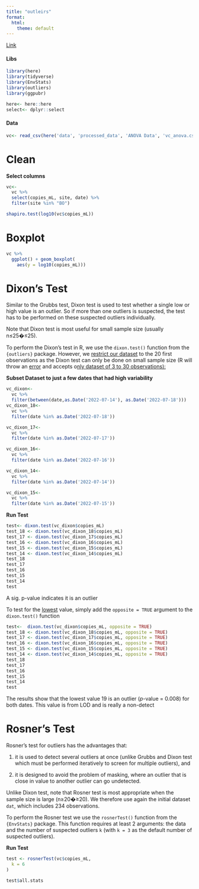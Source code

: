 ```yaml
---
title: "outleirs"
format:
  html:
    theme: default
---
```


[Link](https://statsandr.com/blog/outliers-detection-in-r/#fn5)

#### Libs

```r
library(here)
library(tidyverse)
library(EnvStats)
library(outliers)
library(ggpubr)
```

```r
here<- here::here
select<- dplyr::select
```

#### Data

```r
vc<- read_csv(here('data', 'processed_data', 'ANOVA Data', 'vc_anova.csv'))
```

# Clean

**Select columns**

```r
vc<-
  vc %>%
  select(copies_mL, site, date) %>%
  filter(site %in% "BO")
```

```r
shapiro.test(log10(vc$copies_mL))
```

# Boxplot

```r
vc %>%
  ggplot() + geom_boxplot(
    aes(y = log10(copies_mL)))
```

# Dixon's Test

Similar to the Grubbs test, Dixon test is used to test whether a single low or high value is an outlier. So if more than one outliers is suspected, the test has to be performed on these suspected outliers individually.

Note that Dixon test is most useful for small sample size (usually n≤25�≤25).

To perform the Dixon's test in R, we use the `dixon.test()` function from the `{outliers}` package. However, we [restrict our dataset](https://statsandr.com/blog/data-manipulation-in-r/#subset-a-data-frame) to the 20 first observations as the Dixon test can only be done on small sample size (R will throw an [error](https://statsandr.com/blog/top-10-errors-in-r/) and accepts o[nly dataset of 3 to 30 observations):]{.ul}

**Subset Dataset to just a few dates that had high variability**

```r
vc_dixon<-
  vc %>%
  filter(between(date,as.Date('2022-07-14'), as.Date('2022-07-18')))
vc_dixon_18<-
  vc %>%
  filter(date %in% as.Date('2022-07-18'))

vc_dixon_17<-
  vc %>%
  filter(date %in% as.Date('2022-07-17'))

vc_dixon_16<-
  vc %>%
  filter(date %in% as.Date('2022-07-16'))

vc_dixon_14<-
  vc %>%
  filter(date %in% as.Date('2022-07-14'))

vc_dixon_15<-
  vc %>%
  filter(date %in% as.Date('2022-07-15'))
```

**Run Test**

```r
test<- dixon.test(vc_dixon$copies_mL) 
test_18 <- dixon.test(vc_dixon_18$copies_mL)
test_17 <- dixon.test(vc_dixon_17$copies_mL)
test_16 <- dixon.test(vc_dixon_16$copies_mL)
test_15 <- dixon.test(vc_dixon_15$copies_mL)
test_14 <- dixon.test(vc_dixon_14$copies_mL)
test_18
test_17
test_16
test_15
test_14
test
```

A sig. p-value indicates it is an outlier

To test for the [lowest]{.ul} value, simply add the `opposite = TRUE` argument to the `dixon.test()` function

```r
test<-  dixon.test(vc_dixon$copies_mL, opposite = TRUE)
test_18 <- dixon.test(vc_dixon_18$copies_mL, opposite = TRUE)
test_17 <- dixon.test(vc_dixon_17$copies_mL, opposite = TRUE)
test_16 <- dixon.test(vc_dixon_16$copies_mL, opposite = TRUE)
test_15 <- dixon.test(vc_dixon_15$copies_mL, opposite = TRUE)
test_14 <- dixon.test(vc_dixon_14$copies_mL, opposite = TRUE)
test_18
test_17
test_16
test_15
test_14
test
```

The results show that the lowest value 19 is an outlier (*p*-value = 0.008) for both dates. This value is from LOD and is really a non-detect

# Rosner's Test

Rosner's test for outliers has the advantages that:

1.  it is used to detect several outliers at once (unlike Grubbs and Dixon test which must be performed iteratively to screen for multiple outliers), and

2.  it is designed to avoid the problem of masking, where an outlier that is close in value to another outlier can go undetected.

Unlike Dixon test, note that Rosner test is most appropriate when the sample size is large (n≥20�≥20). We therefore use again the initial dataset `dat`, which includes 234 observations.

To perform the Rosner test we use the `rosnerTest()` function from the `{EnvStats}` package. This function requires at least 2 arguments: the data and the number of suspected outliers `k` (with `k = 3` as the default number of suspected outliers).

**Run Test**

```r
test <- rosnerTest(vc$copies_mL,
  k = 6
)
```

```r
test$all.stats
```
